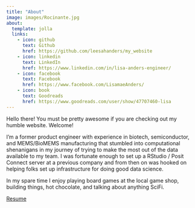 ```yaml
---
title: "About"
image: images/Rocinante.jpg
about:
  template: jolla
  links:
    - icon: github
      text: Github
      href: https://github.com/leesahanders/my_website
    - icon: linkedin
      text: LinkedIn
      href: https://www.linkedin.com/in/lisa-anders-engineer/
    - icon: facebook
      text: Facebook
      href: https://www.facebook.com/LisamaeAnders/
    - icon: book
      text: Goodreads
      href: https://www.goodreads.com/user/show/47707460-lisa
---
```


Hello there! You must be pretty awesome if you are checking out my humble website. Welcome! 

I'm a former product engineer with experience in biotech, semiconductor, and MEMS/BioMEMS manufacturing that stumbled into computational shenanigans in my journey of trying to make the most out of the data available to my team. I was fortunate enough to set up a RStudio / Posit Connect server at a previous company and from then on was hooked on helping folks set up infrastructure for doing good data science. 

In my spare time I enjoy playing board games at the local game shop, building things, hot chocolate, and talking about anything SciFi.

<a href="https://github.com/leesahanders/Anders_Resume/blob/main/Anders_2022.pdf" class="download" title="Download Resume as PDF">Resume</a>	